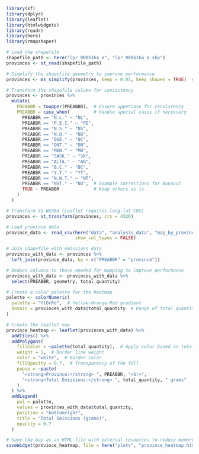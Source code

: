 ```r
library(sf)
library(dplyr)
library(leaflet)
library(htmlwidgets)
library(readr)
library(here)
library(rmapshaper)

# Load the shapefile
shapefile_path <- here("lpr_000b16a_e", "lpr_000b16a_e.shp")
provinces <- st_read(shapefile_path)

# Simplify the shapefile geometry to improve performance
provinces <- ms_simplify(provinces, keep = 0.05, keep_shapes = TRUE)  # Adjust 'keep' as needed

# Transform the shapefile column for consistency
provinces <- provinces %>%
  mutate(
    PREABBR = toupper(PREABBR),  # Ensure uppercase for consistency
    PREABBR = case_when(         # Handle special cases if necessary
      PREABBR == "N.L." ~ "NL",
      PREABBR == "P.E.I." ~ "PE",
      PREABBR == "N.S." ~ "NS",
      PREABBR == "N.B." ~ "NB",
      PREABBR == "QUE." ~ "QC",
      PREABBR == "ONT." ~ "ON",
      PREABBR == "MAN." ~ "MB",
      PREABBR == "SASK." ~ "SK",
      PREABBR == "ALTA." ~ "AB",
      PREABBR == "B.C." ~ "BC",
      PREABBR == "Y.T." ~ "YT",
      PREABBR == "N.W.T." ~ "NT",
      PREABBR == "NVT." ~ "NU",  # Example corrections for Nunavut
      TRUE ~ PREABBR             # Keep others as is
    )
  )

# Transform to WGS84 (Leaflet requires long-lat CRS)
provinces <- st_transform(provinces, crs = 4326)
```

```r

# Load province data
province_data <- read_csv(here("data", "analysis_data", "map_by_province_data.csv"),
                          show_col_types = FALSE)

# Join shapefile with emissions data
provinces_with_data <- provinces %>%
  left_join(province_data, by = c("PREABBR" = "province"))

# Reduce columns to those needed for mapping to improve performance
provinces_with_data <- provinces_with_data %>%
  select(PREABBR, geometry, total_quantity)

# Create a color palette for the heatmap
palette <- colorNumeric(
  palette = "YlOrRd",  # Yellow-Orange-Red gradient
  domain = provinces_with_data$total_quantity  # Range of total_quantity values
)

# Create the leaflet map
province_heatmap <- leaflet(provinces_with_data) %>%
  addTiles() %>%
  addPolygons(
    fillColor = ~palette(total_quantity),  # Apply color based on total_quantity
    weight = 1,  # Border line weight
    color = "white",  # Border color
    fillOpacity = 0.7,  # Transparency of the fill
    popup = ~paste(
      "<strong>Province:</strong> ", PREABBR, "<br>",
      "<strong>Total Emissions:</strong> ", total_quantity, " grams"
    )
  ) %>%
  addLegend(
    pal = palette,
    values = provinces_with_data$total_quantity,
    position = "bottomright",
    title = "Total Emissions (grams)",
    opacity = 0.7
  )

# Save the map as an HTML file with external resources to reduce memory usage
saveWidget(province_heatmap, file = here("plots", "province_heatmap.html"), selfcontained = FALSE)

```